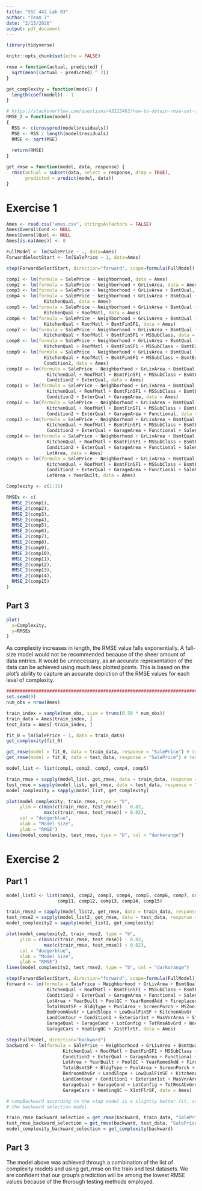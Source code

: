 ```yaml
---
title: "SSC 442 Lab 03"
author: "Team 7"
date: "2/13/2020"
output: pdf_document
---
```


```r
library(tidyverse)
```

```r
knitr::opts_chunk$set(echo = FALSE)
```

```r
rmse = function(actual, predicted) {
  sqrt(mean((actual - predicted) ^ 2))
}

get_complexity = function(model) {
  length(coef(model)) - 1
}

# https://stackoverflow.com/questions/43123462/how-to-obtain-rmse-out-of-lm-result
RMSE_2 = function(model)
{
  RSS <- c(crossprod(model$residuals))
  MSE <- RSS / length(model$residuals)
  RMSE <- sqrt(MSE)
  
  return(RMSE)
}

get_rmse = function(model, data, response) {
  rmse(actual = subset(data, select = response, drop = TRUE),
       predicted = predict(model, data))
}
```



# **Exercise 1**
```r
Ames <- read.csv("ames.csv", stringsAsFactors = FALSE)
Ames$OverallCond <- NULL
Ames$OverallQual <- NULL
Ames[is.na(Ames)] <- 0
```

```r
FullModel <- lm(SalePrice ~ ., data=Ames)
ForwardSelectStart <- lm(SalePrice ~ 1, data=Ames)

step(ForwardSelectStart, direction="forward", scope=formula(FullModel), steps=15)

comp1 <- lm(formula = SalePrice ~ Neighborhood, data = Ames)
comp2 <- lm(formula = SalePrice ~ Neighborhood + GrLivArea, data = Ames)
comp3 <- lm(formula = SalePrice ~ Neighborhood + GrLivArea + BsmtQual, data = Ames)
comp4 <- lm(formula = SalePrice ~ Neighborhood + GrLivArea + BsmtQual + 
              KitchenQual, data = Ames)
comp5 <- lm(formula = SalePrice ~ Neighborhood + GrLivArea + BsmtQual + 
              KitchenQual + RoofMatl, data = Ames)
comp6 <- lm(formula = SalePrice ~ Neighborhood + GrLivArea + BsmtQual + 
              KitchenQual + RoofMatl + BsmtFinSF1, data = Ames)
comp7 <- lm(formula = SalePrice ~ Neighborhood + GrLivArea + BsmtQual + 
              KitchenQual + RoofMatl + BsmtFinSF1 + MSSubClass, data = Ames)
comp8 <- lm(formula = SalePrice ~ Neighborhood + GrLivArea + BsmtQual + 
              KitchenQual + RoofMatl + BsmtFinSF1 + MSSubClass + BsmtExposure, data = Ames)
comp9 <- lm(formula = SalePrice ~ Neighborhood + GrLivArea + BsmtQual + 
              KitchenQual + RoofMatl + BsmtFinSF1 + MSSubClass + BsmtExposure + 
              Condition2, data = Ames)
comp10 <- lm(formula = SalePrice ~ Neighborhood + GrLivArea + BsmtQual + 
               KitchenQual + RoofMatl + BsmtFinSF1 + MSSubClass + BsmtExposure + 
               Condition2 + ExterQual, data = Ames)
comp11 <- lm(formula = SalePrice ~ Neighborhood + GrLivArea + BsmtQual + 
               KitchenQual + RoofMatl + BsmtFinSF1 + MSSubClass + BsmtExposure + 
               Condition2 + ExterQual + GarageArea, data = Ames)
comp12 <- lm(formula = SalePrice ~ Neighborhood + GrLivArea + BsmtQual + 
               KitchenQual + RoofMatl + BsmtFinSF1 + MSSubClass + BsmtExposure + 
               Condition2 + ExterQual + GarageArea + Functional, data = Ames)
comp13 <- lm(formula = SalePrice ~ Neighborhood + GrLivArea + BsmtQual + 
               KitchenQual + RoofMatl + BsmtFinSF1 + MSSubClass + BsmtExposure + 
               Condition2 + ExterQual + GarageArea + Functional + SaleCondition, data = Ames)
comp14 <- lm(formula = SalePrice ~ Neighborhood + GrLivArea + BsmtQual + 
               KitchenQual + RoofMatl + BsmtFinSF1 + MSSubClass + BsmtExposure + 
               Condition2 + ExterQual + GarageArea + Functional + SaleCondition + 
               LotArea, data = Ames)
comp15 <- lm(formula = SalePrice ~ Neighborhood + GrLivArea + BsmtQual + 
               KitchenQual + RoofMatl + BsmtFinSF1 + MSSubClass + BsmtExposure + 
               Condition2 + ExterQual + GarageArea + Functional + SaleCondition + 
               LotArea + YearBuilt, data = Ames)

Complexity <- c(1:15)

RMSEs <- c(
  RMSE_2(comp1),
  RMSE_2(comp2),
  RMSE_2(comp3),
  RMSE_2(comp4),
  RMSE_2(comp5),
  RMSE_2(comp6),
  RMSE_2(comp7),
  RMSE_2(comp8),
  RMSE_2(comp9),
  RMSE_2(comp10),
  RMSE_2(comp11),
  RMSE_2(comp12),
  RMSE_2(comp13),
  RMSE_2(comp14),
  RMSE_2(comp15)
)
```

## Part 3
```r
plot(
  x=Complexity,
  y=RMSEs
)
```

As complexity increases in length, the RMSE value falls exponentially. A full-size model
would not be recommended because of the sheer amount of data entries. It would be
unnecessary, as an accurate representation of the data can be achieved using much less plotted
points. This is based on the plot’s ability to capture an accurate depiction of the RMSE values
for each level of complexity.

```r
################################################################################
set.seed(9)
num_obs = nrow(Ames)

train_index = sample(num_obs, size = trunc(0.50 * num_obs))
train_data = Ames[train_index, ]
test_data = Ames[-train_index, ]

fit_0 = lm(SalePrice ~ 1, data = train_data)
get_complexity(fit_0)

get_rmse(model = fit_0, data = train_data, response = "SalePrice") # train RMSE
get_rmse(model = fit_0, data = test_data, response = "SalePrice") # test RMSE

model_list <- list(comp1, comp2, comp3, comp4, comp5)

train_rmse = sapply(model_list, get_rmse, data = train_data, response = "SalePrice")
test_rmse = sapply(model_list, get_rmse, data = test_data, response = "SalePrice")
model_complexity = sapply(model_list, get_complexity)

plot(model_complexity, train_rmse, type = "b",
     ylim = c(min(c(train_rmse, test_rmse)) - 0.02,
              max(c(train_rmse, test_rmse)) + 0.02),
     col = "dodgerblue",
     xlab = "Model Size",
     ylab = "RMSE")
lines(model_complexity, test_rmse, type = "b", col = "darkorange")
```

# **Exercise 2**
## Part 1
```r
model_list2 <- list(comp1, comp2, comp3, comp4, comp5, comp6, comp7, comp8, comp9, comp10,
                   comp11, comp12, comp13, comp14, comp15)

train_rmse2 = sapply(model_list2, get_rmse, data = train_data, response = "SalePrice")
test_rmse2 = sapply(model_list2, get_rmse, data = test_data, response = "SalePrice")
model_complexity2 = sapply(model_list2, get_complexity)

plot(model_complexity2, train_rmse2, type = "b",
     ylim = c(min(c(train_rmse, test_rmse)) - 0.02,
              max(c(train_rmse, test_rmse)) + 0.02),
     col = "dodgerblue",
     xlab = "Model Size",
     ylab = "RMSE")
lines(model_complexity2, test_rmse2, type = "b", col = "darkorange")
```

```r
step(ForwardSelectStart, direction="forward", scope=formula(FullModel))
forward <- lm(formula = SalePrice ~ Neighborhood + GrLivArea + BsmtQual + 
               KitchenQual + RoofMatl + BsmtFinSF1 + MSSubClass + BsmtExposure + 
               Condition2 + ExterQual + GarageArea + Functional + SaleCondition + 
               LotArea + YearBuilt + PoolQC + YearRemodAdd + Fireplaces + 
               TotalBsmtSF + BldgType + PoolArea + ScreenPorch + MSZoning + 
               BedroomAbvGr + LandSlope + LowQualFinSF + KitchenAbvGr + 
               LandContour + Condition1 + Exterior1st + MasVnrArea + Street + 
               GarageQual + GarageCond + LotConfig + TotRmsAbvGrd + WoodDeckSF + 
               GarageCars + HeatingQC + X1stFlrSF, data = Ames)

step(FullModel, direction="backward")
backward <- lm(formula = SalePrice ~ Neighborhood + GrLivArea + BsmtQual + 
                     KitchenQual + RoofMatl + BsmtFinSF1 + MSSubClass + BsmtExposure + 
                     Condition2 + ExterQual + GarageArea + Functional + SaleCondition + 
                     LotArea + YearBuilt + PoolQC + YearRemodAdd + Fireplaces + 
                     TotalBsmtSF + BldgType + PoolArea + ScreenPorch + MSZoning + 
                     BedroomAbvGr + LandSlope + LowQualFinSF + KitchenAbvGr + 
                     LandContour + Condition1 + Exterior1st + MasVnrArea + Street + 
                     GarageQual + GarageCond + LotConfig + TotRmsAbvGrd + WoodDeckSF + 
                     GarageCars + HeatingQC + X1stFlrSF, data = Ames)

# compBackward according to the step model is a slightly better fit, so I will test the RMSEs of
# the backward selection model

train_rmse_backward_selection = get_rmse(backward, train_data, "SalePrice")
test_rmse_backward_selection = get_rmse(backward, test_data, "SalePrice")
model_complexity_backward_selection = get_complexity(backward)

```

## Part 3

The model above was achieved through a combination of the list of complexity models and using get_rmse on the train and test datasets. We are confident that our group’s prediction will be among the lowest RMSE values because of the thorough testing methods employed.